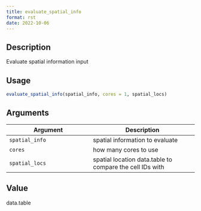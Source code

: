 ```yaml
--- 
title: evaluate_spatial_info 
format: rst 
date: 2022-10-06 
--- 
```


## Description

Evaluate spatial information input


## Usage

```r
evaluate_spatial_info(spatial_info, cores = 1, spatial_locs)
```


## Arguments

Argument      |Description
------------- |----------------
`spatial_info`     |     spatial information to evaluate
`cores`     |     how many cores to use
`spatial_locs`     |     spatial location data.table to compare the cell IDs with


## Value

data.table


